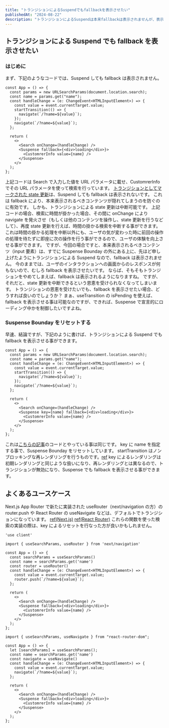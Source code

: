 ```yaml
---
title: "トランジションによるSuspendでもfallbackを表示させたい"
publishedAt: "2024-08-22"
description: "トランジションによるSuspendは本来fallbackは表示されませんが、表示する事も可能です。どのようにすればfallbackを表示させる事ができるのかを解説します。"
---
```


## トランジションによる Suspend でも fallback を表示させたい

### はじめに

まず、下記のようなコードでは、Suspend しても fallback は表示されません。

```tsx
const App = () => {
  const params = new URLSearchParams(document.location.search);
  const name = params.get("name");
  const handleChange = (e: ChangeEvent<HTMLInputElement>) => {
    const value = event.currentTarget.value;
    startTransition(() => {
      navigate(`/?name=${value}`);
    });
    navigate(`/?name=${value}`);
  };

  return (
    <>
      <Search onChange=(handleChange) />
      <Suspense fallback={<div>loading</div>}>
        <CustomrerInfo value={name} />
      </Suspense>
    </>
  );
};
```

上記コードは Search で入力した値を URL パラメータに載せ、CustomrerInfo でその URL パラメータを使って検索を行っています。
[トランジションとしてマークされた state 更新](https://ja.react.dev/reference/react/Suspense#preventing-already-revealed-content-from-hiding)は、Suspend しても fallback は表示されないです。
これは fallback により、本来表示されるべきコンテンツが隠れてしまうのを防ぐのに有効です。
しかも、トランジションによる state 更新は中断可能です。
上記コードの場合、検索に時間が掛かった場合、その間に onChange により navigate を発火させ（もしくは他のコンテンツを操作し、state 更新を行うなどして）、再度 state 更新を行えば、時間の掛かる検索を中断する事ができます。
これは時間の掛かる処理を中断以外にも、ユーザの気が変わった時に前回の操作の処理を待たずに即座に次の操作を行う事ができるので、ユーザの体験を向上させる事ができます。
ですが、今回の場合ですと、本来表示されるべきコンテンツ（input 要素）は、すでに Suspense Bounday の外にある上に、先ほど申し上げたようにトランジションによる Suspend なので、fallback は表示されません。
今のままでは、ユーザのインタラクションへの画面からのレスポンスが何もないので、むしろ fallback を表示させたいです。
ならば、そもそもトランジションをやめてしまえば、fallback は表示されるようになりますね。
ですが、それだと、state 更新を中断できるという恩恵を受けられなくなってしまいます。
トランジションの恩恵を受けたいでも、fallback を表示させたい場合、どうすれば良いのでしょうか？
まぁ、useTransition の isPending を使えば、fallback を表示させる事は可能なのですが、できれば、Suspense で宣言的にローディング中かを制御したいですよね。

### Suspense Bounday をリセットする

早速、結論ですが、下記のように書けば、トランジションによる Suspend でも fallback を表示させる事ができます。

```tsx
const App = () => {
  const params = new URLSearchParams(document.location.search);
  const name = params.get("name");
  const handleChange = (e: ChangeEvent<HTMLInputElement>) => {
    const value = event.currentTarget.value;
    startTransition(() => {
      navigate(`/?name=${value}`);
    });
    navigate(`/?name=${value}`);
  };

  return (
    <>
      <Search onChange=(handleChange) />
      <Suspense key={name} fallback={<div>loading</div>}>
        <CustomrerInfo value={name} />
      </Suspense>
    </>
  );
};
```

これは[こちらの記事](https://www.mokun-engineer.com/blog/why-can-not-recover-from-error-boundary#%E5%AF%BE%E5%87%A6%E6%B3%95)のコードとやっている事は同じです。
key に name を指定する事で、Suspense Bounday をリセットしています。
startTransition はノンブロッキングな再レンダリングを行うものです。[ref](https://ja.react.dev/reference/react/useTransition)
key によるレンダリングは初期レンダリングと同じような扱いになり、再レンダリングとは異なるので、トランジションが無効になり、Suspense でも fallback を表示させる事ができます。

## よくあるユースケース

Next.js App Router で新たに実装された useRouter（next/navigation の方）の router.push や React Router の useNavigate などは、デフォルトでトランジションになっています。
[ref(Next.js)](https://github.com/vercel/next.js/discussions/54157#discussioncomment-6763231)
[ref(React Router)](https://reactrouter.com/en/main/hooks/use-navigate#:~:text=default%20React.startTransition.)
これらの関数を使った検索の実装の際は、key によるリセットを行なった方が良いかもしれません。

```tsx
'use client'

import { useSearchParams, useRouter } from 'next/navigation'

const App = () => {
  const searchParams = useSearchParams()
  const name = searchParams.get('name')
  const router = useRouter()
  const handleChange = (e: ChangeEvent<HTMLInputElement>) => {
    const value = event.currentTarget.value;
    router.push(`/?name=${value}`);
  };

  return (
    <>
      <Search onChange=(handleChange) />
      <Suspense fallback={<div>loading</div>}>
        <CustomrerInfo value={name} />
      </Suspense>
    </>
  );
};
```

```tsx
import { useSearchParams, useNavigate } from "react-router-dom";

const App = () => {
  let [searchParams] = useSearchParams();
  const name = searchParams.get('name')
  const navigate = useNavigate()
  const handleChange = (e: ChangeEvent<HTMLInputElement>) => {
    const value = event.currentTarget.value;
    navigate(`/?name=${value}`);
  };

  return (
    <>
      <Search onChange=(handleChange) />
      <Suspense fallback={<div>loading</div>}>
        <CustomrerInfo value={name} />
      </Suspense>
    </>
  );
};
```

